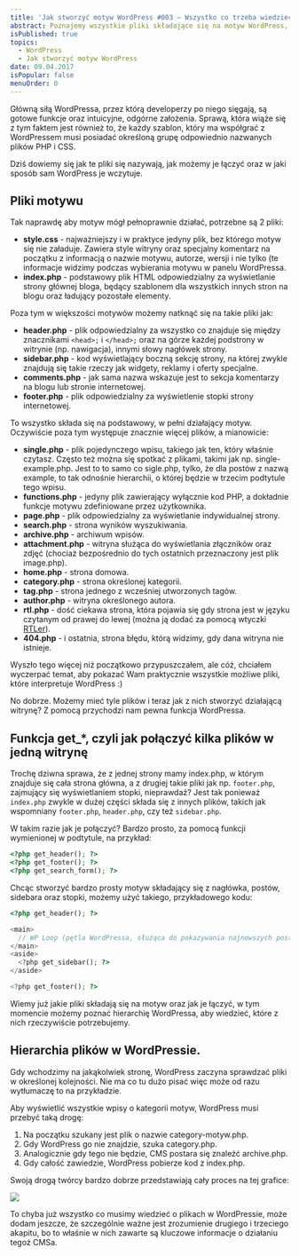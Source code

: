 ```yaml
---
title: 'Jak stworzyć motyw WordPress #003 – Wszystko co trzeba wiedzieć o plikach motywu'
abstract: Poznajemy wszystkie pliki składające się na motyw WordPress, funkcję get_*, oraz hierarchię, wg której Wordpress je czyta.
isPublished: true
topics:
  - WordPress
  - Jak stworzyć motyw WordPress
date: 09.04.2017
isPopular: false
menuOrder: 0
---
```


Główną siłą WordPressa, przez którą developerzy po niego sięgają, są gotowe funkcje oraz intuicyjne, odgórne założenia. Sprawą, która wiąże się z tym faktem jest również to, że każdy szablon, który ma współgrać z WordPressem musi posiadać określoną grupę odpowiednio nazwanych plików PHP i CSS.

Dziś dowiemy się jak te pliki się nazywają, jak możemy je łączyć oraz w jaki sposób sam WordPress je wczytuje.

## Pliki motywu

Tak naprawdę aby motyw mógł pełnoprawnie działać, potrzebne są 2 pliki:

- **style.css** - najważniejszy i w praktyce jedyny plik, bez którego motyw się nie załaduje. Zawiera style witryny oraz specjalny komentarz na początku z informacją o nazwie motywu, autorze, wersji i nie tylko (te informacje widzimy podczas wybierania motywu w panelu WordPressa.
- **index.php** - podstawowy plik HTML odpowiedzialny za wyświetlanie strony głównej bloga, będący szablonem dla wszystkich innych stron na blogu oraz ładujący pozostałe elementy.

Poza tym w większości motywów możemy natknąć się na takie pliki jak:

- **header.php** - plik odpowiedzialny za wszystko co znajduje się między znacznikami `<head>;` i `</head>;` oraz na górze każdej podstrony w witrynie (np. nawigacja), innymi słowy nagłówek strony.
- **sidebar.php** - kod wyświetlający boczną sekcję strony, na której zwykle znajdują się takie rzeczy jak widgety, reklamy i oferty specjalne.
- **comments.php** - jak sama nazwa wskazuje jest to sekcja komentarzy na blogu lub stronie internetowej.
- **footer.php** - plik odpowiedzialny za wyświetlenie stopki strony internetowej.

To wszystko składa się na podstawowy, w pełni działający motyw. Oczywiście poza tym występuje znacznie więcej plików, a mianowicie:

- **single.php** - plik pojedynczego wpisu, takiego jak ten, który właśnie czytasz. Często też można się spotkać z plikami, takimi jak np. single-example.php. Jest to to samo co sigle.php, tylko, że dla postów z nazwą example, to tak odnośnie hierarchii, o której będzie w trzecim podtytule tego wpisu.
- **functions.php** - jedyny plik zawierający wyłącznie kod PHP, a dokładnie funkcje motywu zdefiniowane przez użytkownika.
- **page.php** - plik odpowiedzialny za wyświetlanie indywidualnej strony.
- **search.php** - strona wyników wyszukiwania.
- **archive.php** - archiwum wpisów.
- **attachment.php** - witryna służąca do wyświetlania złączników oraz zdjęć (chociaż bezpośrednio do tych ostatnich przeznaczony jest plik image.php).
- **home.php** - strona domowa.
- **category.php** - strona określonej kategorii.
- **tag.php** - strona jednego z wcześniej utworzonych tagów.
- **author.php** - witryna określonego autora.
- **rtl.php** - dość ciekawa strona, która pojawia się gdy strona jest w języku czytanym od prawej do lewej (można ją dodać za pomocą wtyczki [RTLer](https://wordpress.org/plugins/rtler/)).
- **404.php** - i ostatnia, strona błędu, którą widzimy, gdy dana witryna nie istnieje.

Wyszło tego więcej niż początkowo przypuszczałem, ale cóż, chciałem wyczerpać temat, aby pokazać Wam praktycznie wszystkie możliwe pliki, które interpretuje WordPress :)

No dobrze. Możemy mieć tyle plików i teraz jak z nich stworzyć działającą witrynę? Z pomocą przychodzi nam pewna funkcja WordPressa.

## Funkcja get\_\*, czyli jak połączyć kilka plików w jedną witrynę

Trochę dziwna sprawa, że z jednej strony mamy index.php, w którym znajduje się cała strona główna, a z drugiej takie pliki jak np. `footer.php`, zajmujący się wyświetlaniem stopki, nieprawdaż? Jest tak ponieważ `index.php` zwykle w dużej części składa się z innych plików, takich jak wspomniany `footer.php`, `header.php`, czy też `sidebar.php`.

W takim razie jak je połączyć? Bardzo prosto, za pomocą funkcji wymienionej w podtytule, na przykład:

```php
<?php get_header(); ?>
<?php get_footer(); ?>
<?php get_search_form(); ?>
```

Chcąc stworzyć bardzo prosty motyw składający się z nagłówka, postów, sidebara oraz stopki, możemy użyć takiego, przykładowego kodu:

```php
<?php get_header(); ?>

<main>
  // WP Loop (pętla WordPressa, służąca do pokazywania najnowszych postów).
</main>
<aside>
  <?php get_sidebar(); ?>
</aside>

<?php get_footer(); ?>
```

Wiemy już jakie pliki składają się na motyw oraz jak je łączyć, w tym momencie możemy poznać hierarchię WordPressa, aby wiedzieć, które z nich rzeczywiście potrzebujemy.

## Hierarchia plików w WordPressie.

Gdy wchodzimy na jakąkolwiek stronę, WordPress zaczyna sprawdzać pliki w określonej kolejności. Nie ma co tu dużo pisać więc może od razu wytłumaczę to na przykładzie.

Aby wyświetlić wszystkie wpisy o kategorii motyw, WordPress musi przebyć taką drogę:

1. Na początku szukany jest plik o nazwie category-motyw.php.
2. Gdy WordPress go nie znajdzie, szuka category.php.
3. Analogicznie gdy tego nie będzie, CMS postara się znaleźć archive.php.
4. Gdy całość zawiedzie, WordPress pobierze kod z index.php.

Swoją drogą twórcy bardzo dobrze przedstawiają cały proces na tej grafice:

[![](./hierarchia.jpg)]()

To chyba już wszystko co musimy wiedzieć o plikach w WordPressie, może dodam jeszcze, że szczególnie ważne jest zrozumienie drugiego i trzeciego akapitu, bo to właśnie w nich zawarte są kluczowe informacje o działaniu tegoż CMSa.
